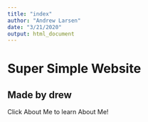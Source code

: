 ```yaml
---
title: "index"
author: "Andrew Larsen"
date: "3/21/2020"
output: html_document
---
```


# Super Simple Website
## Made by drew
Click About Me to learn About Me!